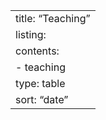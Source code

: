 ---
title: "Teaching"
listing:
    contents:
        - teaching
    type: table
    sort: "date"
---